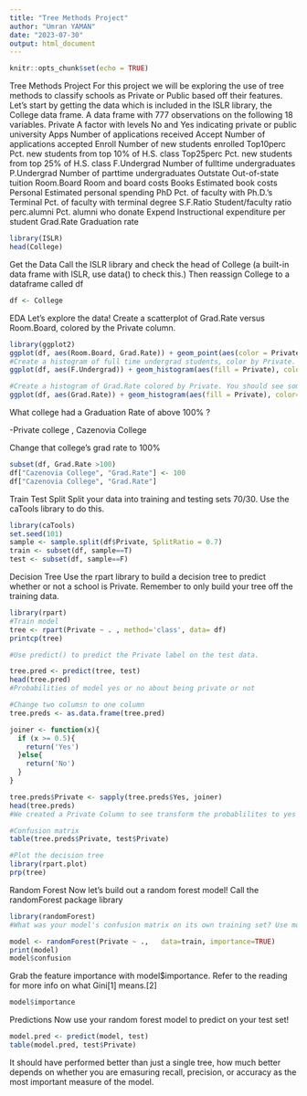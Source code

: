 ```yaml
---
title: "Tree Methods Project"
author: "Umran YAMAN"
date: "2023-07-30"
output: html_document
---
```


```r
knitr::opts_chunk$set(echo = TRUE)
```


Tree Methods Project
For this project we will be exploring the use of tree methods to classify schools as Private or Public based off their features.
Let's start by getting the data which is included in the ISLR library, the College data frame.
A data frame with 777 observations on the following 18 variables.
Private A factor with levels No and Yes indicating private or public university
Apps Number of applications received
Accept Number of applications accepted
Enroll Number of new students enrolled
Top10perc Pct. new students from top 10% of H.S. class
Top25perc Pct. new students from top 25% of H.S. class
F.Undergrad Number of fulltime undergraduates
P.Undergrad Number of parttime undergraduates
Outstate Out-of-state tuition
Room.Board Room and board costs
Books Estimated book costs
Personal Estimated personal spending
PhD Pct. of faculty with Ph.D.’s
Terminal Pct. of faculty with terminal degree
S.F.Ratio Student/faculty ratio
perc.alumni Pct. alumni who donate
Expend Instructional expenditure per student
Grad.Rate Graduation rate

```r
library(ISLR)
head(College)
```

Get the Data
Call the ISLR library and check the head of College (a built-in data frame with ISLR, use data() to check this.) Then reassign College to a dataframe called df

```r
df <- College
```


EDA
Let's explore the data!
Create a scatterplot of Grad.Rate versus Room.Board, colored by the Private column.

```r
library(ggplot2)
ggplot(df, aes(Room.Board, Grad.Rate)) + geom_point(aes(color = Private),alpha=0.5)
#Create a histogram of full time undergrad students, color by Private.
ggplot(df, aes(F.Undergrad)) + geom_histogram(aes(fill = Private), color='black', bins = 50, alpha=0.5) +theme_bw()
```
```r
#Create a histogram of Grad.Rate colored by Private. You should see something odd here.
ggplot(df, aes(Grad.Rate)) + geom_histogram(aes(fill = Private), color='black', bins =50, alpha=0.5) + theme_bw()
```
What college had a Graduation Rate of above 100% ?

-Private college , Cazenovia College

Change that college's grad rate to 100%

```r
subset(df, Grad.Rate >100)
df["Cazenovia College", "Grad.Rate"] <- 100
df["Cazenovia College", "Grad.Rate"]
```
Train Test Split
Split your data into training and testing sets 70/30. Use the caTools library to do this.

```r
library(caTools)
set.seed(101)
sample <- sample.split(df$Private, SplitRatio = 0.7)
train <- subset(df, sample==T)
test <- subset(df, sample==F)
```

Decision Tree
Use the rpart library to build a decision tree to predict whether or not a school is Private. Remember to only build your tree off the training data.

```r
library(rpart)
#Train model
tree <- rpart(Private ~ . , method='class', data= df)
printcp(tree)
```
```r
#Use predict() to predict the Private label on the test data.

tree.pred <- predict(tree, test)
head(tree.pred)
#Probabilities of model yes or no about being private or not
```
```r
#Change two columsn to one column
tree.preds <- as.data.frame(tree.pred)

joiner <- function(x){
  if (x >= 0.5){
    return('Yes')
  }else{
    return('No')
  }
}

tree.preds$Private <- sapply(tree.preds$Yes, joiner)
head(tree.preds)
#We created a Private Column to see transform the probablilites to yes or no answer 
```
```r
#Confusion matrix
table(tree.preds$Private, test$Private)
```

```r
#Plot the decision tree
library(rpart.plot)
prp(tree)
```

Random Forest
Now let's build out a random forest model!
Call the randomForest package library

```r
library(randomForest)
#What was your model's confusion matrix on its own training set? Use model$confusion.

model <- randomForest(Private ~ .,   data=train, importance=TRUE)
print(model)
model$confusion
```


Grab the feature importance with model$importance. Refer to the reading for more info on what Gini[1] means.[2]


```r
model$importance
```

Predictions
Now use your random forest model to predict on your test set!

```r
model.pred <- predict(model, test)
table(model.pred, test$Private)
```
It should have performed better than just a single tree, how much better depends on whether you are emasuring recall, precision, or accuracy as the most important measure of the model.
